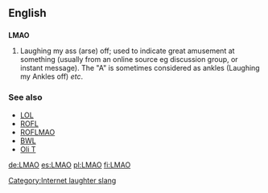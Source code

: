 ==English==

==={{initialism}}===
'''LMAO'''

# {{internet}} Laughing my ass (arse) off; used to indicate great amusement at something (usually from an online source eg discussion group, or instant message). The "A" is sometimes considered as ankles (Laughing my Ankles off) ''etc''.

===See also===
*[[LOL]]
*[[ROFL]]
*[[ROFLMAO]]
*[[BWL]]
*[[Oli T]]
[[Category:Internet laughter slang]]

[[de:LMAO]]
[[es:LMAO]]
[[pl:LMAO]]
[[fi:LMAO]]